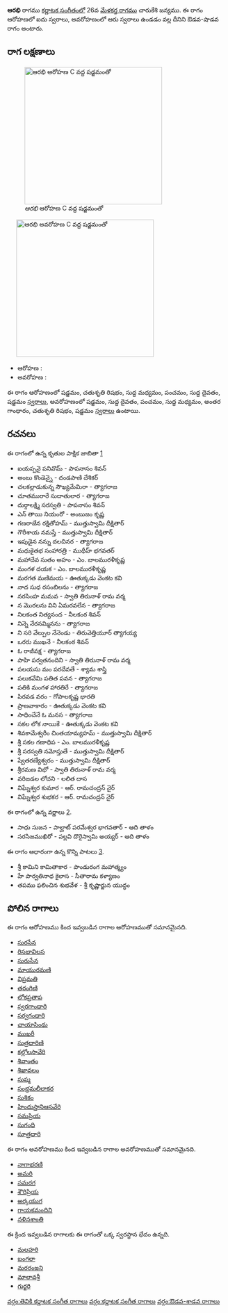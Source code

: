 {{Infobox ragam
	| name          	= ఆరభి
	| synonym	    	= 
	| mela          	= 
	| chakra        	= 
	| janaka        	= 
	| type          	= ఔడవ-శాడవ
	| arohanam      	= {{svaraC|S|R2|M1|P|D1|S'}} 
	| avarohanam    	= {{svaraC|S'|D1|P|M1|G3|R2|S}}
	| jeeva         	=
	| chhaya        	=
	| nyasa         	=
	| vishesha      	= 
	| equivalent  		= 
}}
{{కర్ణాటక సంగీత రాగాలు}}
'''ఆరభి''' రాగము [[కర్ణాటక సంగీతం]]లో 26వ [[మేళకర్త రాగము]] చారుకేశి జన్యము.  ఈ రాగం ఆరోహణలో ఐదు స్వరాలు, అవరోహణంలో ఆరు స్వరాలు ఉండడం వల్ల దీనిని ఔడవ-షాడవ రాగం అంటారు.


==రాగ లక్షణాలు==
[[Image:arabhi_ar_kb2wiki.png|thumb|right|316px|''ఆరభి'' ఆరోహణ C వద్ద షడ్జమంతో]]
	[[Image:arabhi_av_kb2wiki.png|thumb|right|316px|''ఆరభి'' అవరోహణ C వద్ద షడ్జమంతో]]

* ఆరోహణ : {{svaraC|S|R2|M1|P|D1|S'}} 
* అవరోహణ : {{svaraC|S'|D1|P|M1|G3|R2|S}}

ఈ రాగం ఆరోహణంలో షడ్జమం, చతుశృతి రిషభం, సుద్ద మధ్యమం, పంచమం, సుద్ద దైవతం, షడ్జమం [[స్వరాలు]], అవరోహణంలో షడ్జమం, సుద్ద దైవతం, పంచమం, సుద్ద మధ్యమం, అంతర గాంధారం, చతుశృతి రిషభం, షడ్జమం [[స్వరాలు]] ఉంటాయి.

==రచనలు==
ఈ రాగంలో ఉన్న కృతుల పాక్షిక జాబితా [https://github.com/ssrihari/ragavardhini/blob/master/ragas/kritis.psv]
* ఐయప్పనై పనివొమ్ - పాపనాసం  శివన్
* అంబు  కొండెన్నై - దండపాణి దేశికర్
* చలకల్లాడుకున్న సౌఖ్యమేమిరా - త్యాగరాజ
* చూతమురారే సుదాతులార - త్యాగరాజ
* దుర్గాలక్ష్మి సరస్వతి - పాపనాసం  శివన్
* ఎన్ తాయి  నియంరో - అంబుజం కృష్ణ
* గణరాజేన రక్షితోహమ్ - ముత్తుస్వామి దీక్షితార్
* గౌరీశాయ  నమస్తే - ముత్తుస్వామి దీక్షితార్
* ఇపుడైన నన్ను దలచినర - త్యాగరాజ
* మధుకైతభ సంహారత్రి - ముథీహ్ భగవతర్
* మహాదేవ సుతం అహం - ఎం. బాలమురళీకృష్ణ
* మంగళ దయక - ఎం. బాలమురళీకృష్ణ
* మరగత మణిమయ - ఊతుక్కడు వెంకట కవి
* నాద సుధ రసంబిలను - త్యాగరాజ
* నరసింహ మమవ - స్వాతి తిరునాళ్ రామ వర్మ
* న మొరలను  విని  ఏమరవలేన - త్యాగరాజ
*  నిలకంత నిత్యనంద - నీలకంఠ  శివన్
* నిన్నె నేరనమ్మినను - త్యాగరాజ
* ని సరి వేల్పుల నేనెండు - తిరువెత్తియూర్ త్యాగయ్య
* ఒరరు ముఖనే - నీలకంఠ  శివన్
* ఓ రాజీవక్ష - త్యాగరాజ
* పాహి  పర్వతనందిని - స్వాతి తిరునాళ్ రామ వర్మ
* పలయసు మం  పరదేవతే - శ్యామ శాస్త్రి
* పలుకవేమి పతిత పవన - త్యాగరాజ
* పతికి మంగళ హారతిరే - త్యాగరాజ
* పిరవడ వరం - గోపాలకృష్ణ భారతి
* ప్రాణవాకారం - ఊతుక్కడు వెంకట కవి
* సాధించేనే ఓ మనస - త్యాగరాజ
* సకల లోక నాయికే - ఊతుక్కడు వెంకట కవి
* శివకామేశ్వరీం చింతయామ్యహమ్ - ముత్తుస్వామి దీక్షితార్
* శ్రీ సకల గణాధిప - ఎం. బాలమురళీకృష్ణ
* శ్రీ సరస్వతి నమోస్తుతే - ముత్తుస్వామి దీక్షితార్
* ష్వేతరణ్యేశ్వరం - ముత్తుస్వామి దీక్షితార్
* శ్రీరమణ విభో - స్వాతి తిరునాళ్ రామ వర్మ
* వరిజడల  లోచని - లలిత దాస
* విఘ్నేశ్వర కుమార - ఆర్. రామచంద్రన్ నైర్
* విఘ్నేశ్వర శుభకర - ఆర్. రామచంద్రన్ నైర్

ఈ రాగంలో ఉన్న వర్ణాలు [http://www.carnatica.in/kriti/varnamlist.htm].
* సాధు సుజన - పాల్ఘాట్ పరమేశ్వర భాగవతార్ - ఆది తాళం
* సరసిజముఖిరో - పల్లవి దొరైస్వామి అయ్యర్ - ఆది తాళం

ఈ రాగం ఆధారంగా ఉన్న కొన్ని పాటలు [http://rksanka.tripod.com/music/rslist.html].
* శ్రీ కామిని కామితాకార - పాండురంగ మహాత్మ్యం
* హే పార్వతినాధ కైలాస - సీతారామ కళ్యాణం
* తపము ఫలించిన శుభవేళ - శ్రీ కృష్ణార్జున యుద్ధం




==పోలిన రాగాలు==
ఈ రాగం ఆరోహణము కింద ఇవ్వబడిన రాగాల ఆరోహణముతో సమానమైనది.
* [[సురసేన]]
* [[రిసభావిలస]]
* [[సురుసేన]]
* [[మాయురమణి]]
* [[విప్రమతి]]
* [[తరంగిణి]]
* [[లోకప్రతాప]]
* [[స్వరగాంధారి]]
* [[సర్వగంధారి]]
* [[ఛాయాసింధు]]
* [[ముఖరీ]]
* [[సుత్రధారిణి]]
* [[కల్లోలసావేరి]]
* [[శివాంతం]]
* [[శిఖావలం]]
* [[సుష్మ]]
* [[సంభ్రమలీలాకర]]
* [[సుశికం]]
* [[ హిందుస్తానిఆసవేరి]]
* [[సమప్రియ]]
* [[సుగంధి]]
* [[సూత్రధారి]]

ఈ రాగం అవరోహణము కింద ఇవ్వబడిన రాగాల అవరోహణముతో సమానమైనది.
* [[నాగాభరణి]]
* [[అమరి]]
* [[సమరగ]]
* [[శౌరిప్రియ]]
* [[అర్కయుగ]]
* [[గాయకమందిని]]
* [[ నళినశాంతి]]

ఈ క్రింద ఇవ్వబడిన రాగాలకు ఈ రాగంతో ఒక్క స్వరస్థాన భేదం ఉన్నది.
* [[మలహరి]]
* [[బంగలా]]
* [[మరరంజని]]
* [[మాలావశ్రీ]]
* [[గుర్జరి]]



[[వర్గం:తెవికి కర్ణాటక సంగీత రాగాలు]]
[[వర్గం:కర్ణాటక సంగీత రాగాలు]]
[[వర్గం:ఔడవ-శాడవ రాగాలు]]